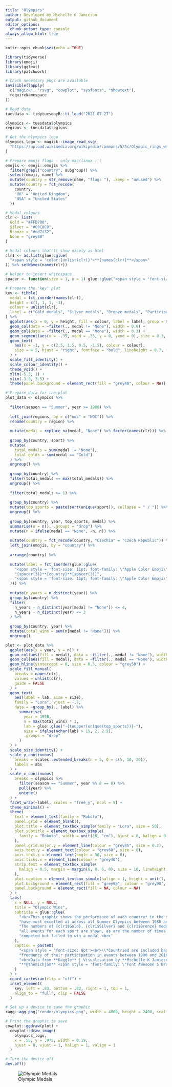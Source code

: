 ```yaml
---
title: "Olympics"
author: Developed by Michelle K Jamieson
output: github_document 
editor_options: 
  chunk_output_type: console
always_allow_html: true
---
```


```r
knitr::opts_chunk$set(echo = TRUE)
```

```r
library(tidyverse)
library(emoji)
library(ggtext)
library(patchwork)
```

```r
# Check necessary pkgs are available
invisible(lapply(
  c("magick", "rsvg", "cowplot", "sysfonts", "showtext"),
  requireNamespace
))
```

```r
# Read data
tuesdata <- tidytuesdayR::tt_load("2021-07-27")

olympics <- tuesdata$olympics
regions <- tuesdata$regions
```

```r
# Get the olympics logo
olympics_logo <- magick::image_read_svg(
  "https://upload.wikimedia.org/wikipedia/commons/5/5c/Olympic_rings_without_rims.svg"
)
```

```r
# Prepare emoji flags - only mac/linux :'(
emojis <- emoji::emojis %>%
  filter(grepl("country", subgroup)) %>%
  select(emoji, name) %>%
  mutate(country = str_remove(name, "flag: "), .keep = "unused") %>%
  mutate(country = fct_recode(
    country,
    "UK" = "United Kingdom",
    "USA" = "United States"
  ))
```

```r
# Medal colours
clr <- list(
  Gold = "#FFD700",
  Silver = "#C0C0C0",
  Bronze = "#cd7f32",
  None = "grey80"
)
```

```r
# Medal colours that'll show nicely as html
clr1 <- as.list(glue::glue(
  "<span style = 'color:{unlist(clr)}'>**{names(clr)}**</span>"
)) %>% setNames(names(clr))

# Helper to insert whitespace
spacer <- function(size = 1, n = 1) glue::glue("<span style = 'font-size: {size}pt'>{strrep(' ', n)}</span>")
```

```r
# Prepare the 'key' plot
key <- tibble(
  medal = fct_inorder(names(clr)),
  height = c(1, 1, 1, -3),
  colour = unlist(clr),
  label = c("Gold medals", "Silver medals", "Bronze medals", "Participation but\nno medal")
) %>%
  ggplot(aes(x = 0, y = height, fill = colour, label = label, group = medal)) +
  geom_col(data = ~filter(., medal != "None"), width = 0.6) +
  geom_col(data = ~filter(., medal == "None"), width = 0.3) +
  geom_segment(aes(x = -.35, xend = .35, y = 0, yend = 0), size = 0.3, colour = "grey50") +
  geom_text(
    aes(x = -1, y = c(2.5, 1.5, 0.5, -1.5), colour = colour),
    size = 4.5, hjust = "right", fontface = "bold", lineheight = 0.7, family = "Roboto"
  ) +
  scale_fill_identity() +
  scale_colour_identity() +
  theme_void() +
  xlim(-5.5, 1) +
  ylim(-3.5, 3.5) +
  theme(panel.background = element_rect(fill = "grey40", colour = NA))
```

```r
# Prepare data for the plot
plot_data <- olympics %>%
  
  filter(season == "Summer", year >= 1980) %>%
  
  left_join(regions, by = c("noc" = "NOC")) %>%
  rename(country = region) %>%
  
  mutate(medal = replace_na(medal, "None") %>% factor(names(clr))) %>%
  
  group_by(country, sport) %>%
  mutate(
    total_medals = sum(medal != "None"),
    total_golds = sum(medal == "Gold")
  ) %>%
  ungroup() %>%
  
  group_by(country) %>%
  filter(total_medals == max(total_medals)) %>%
  ungroup() %>%
  
  filter(total_medals >= 1) %>%
  
  group_by(country) %>%
  mutate(top_sports = paste(sort(unique(sport)), collapse = " / ")) %>%
  ungroup() %>%
  
  group_by(country, year, top_sports, medal) %>%
  summarise(n = n(), .groups = "drop") %>%
  mutate(n = ifelse(medal == "None", -n, n)) %>%
  
  mutate(country = fct_recode(country, "Czechia" = "Czech Republic")) %>%
  left_join(emojis, by = "country") %>%
  
  arrange(country) %>%
  
  mutate(label = fct_inorder(glue::glue(
    "<span style = 'font-size: 11pt; font-family: \"Apple Color Emoji\"'>{emoji}</span>",
    "{spacer(3)}**{country}**{spacer(3)}",
    "<span style = 'font-size: 11pt; font-family: \"Apple Color Emoji\"'>{emoji}</span>"
  ))) %>%
  
  mutate(n_years = n_distinct(year)) %>%
  group_by(country) %>%
  filter(
    n_years - n_distinct(year[medal != "None"]) <= 4,
    n_years - n_distinct(year) <= 3
  ) %>%
  
  group_by(country, year) %>%
  mutate(total_wins = sum(n[medal != "None"])) %>%
  ungroup()

plot <- plot_data %>%
  ggplot(aes(x = year, y = n)) +
  geom_col(aes(fill = medal), data = ~filter(., medal != "None"), width = 3) +
  geom_col(aes(fill = medal), data = ~filter(., medal == "None"), width = 2) +
  geom_hline(yintercept = 0, size = 0.3, colour = "grey50") +
  scale_fill_manual(
    breaks = names(clr),
    values = unlist(clr),
    guide = FALSE
  ) +
  geom_text(
    aes(label = lab, size = size),
    family = "Lora", vjust = -.7,
    data = ~group_by(., label) %>%
      summarise(
        year = 1998,
        n = max(total_wins) * 1,
        lab = glue::glue("-{toupper(unique(top_sports))}-"),
        size = ifelse(nchar(lab) > 15, 2, 2.5),
        .groups = "drop"
      )
  ) +
  scale_size_identity() +
  scale_y_continuous(
    breaks = scales::extended_breaks(n = 5, Q = c(5, 10, 20)),
    labels = abs
  ) +
  scale_x_continuous(
    breaks = olympics %>%
      filter(season == "Summer", year %% 8 == 0) %>%
      pull(year) %>%
      unique()
  ) +
  facet_wrap(~label, scales = "free_y", ncol = 9) +
  theme_minimal() +
  theme(
    text = element_text(family = "Roboto"),
    panel.grid = element_blank(),
    plot.title = element_textbox_simple(family = "Lora", size = 50),
    plot.subtitle = element_textbox_simple(
      family = "Roboto", width = unit(16, "cm"), hjust = 0, halign = 0
    ),
    panel.grid.major.y = element_line(colour = "grey85", size = 0.2),
    axis.text.y = element_text(colour = "grey60", size = 8),
    axis.text.x = element_text(angle = 30, size = 8),
    axis.ticks.x = element_line(colour = "grey40"),
    strip.text = element_textbox_simple(
      halign = 0.5, margin = margin(6, 0, 6, 0), size = 10, lineheight = 0.7
    ),
    plot.caption = element_textbox_simple(halign = 1, height = unit(1, "cm")),
    plot.background = element_rect(fill = "grey98", colour = "grey98", size = 30),
    panel.background = element_rect(fill = NA, colour = NA)
  ) +
  labs(
    x = NULL, y = NULL,
    title = "Olympic Wins",
    subtitle = glue::glue(
      "<br>This graphic shows the performance of each country* in the sport they ",
      "have most excelled at across all Summer Olympics between 1980 and 2016. ",
      "The numbers of {clr1$Gold}, {clr1$Silver} and {clr1$Bronze} medals won across ",
      "all events for each sport are shown, as are the number of times an athlete ",
      "competed but failed to win a medal.<br>"
    ),
    caption = paste0(
      "<span style = 'font-size: 8pt'><br>\\*Countried are included based on the number of medals won and the ",
      "frequency of their participation in events between 1980 and 2016</span>",
      "<br>Data from **Kaggle** | Visualisation by **Michelle K Jamieson** | ",
      "**@themichjam** <span style = 'font-family: \"Font Awesome 5 Brands\"'>twitter</span>"
    )
  ) +
  coord_cartesian(clip = "off") +
  inset_element(
    key, left = .83, bottom = .82, right = 1, top = 1,
    align_to = "full", clip = FALSE
  )
```

```r
# Set up a device to save the graphic
ragg::agg_png("render/olympics.png", width = 4000, height = 2400, scaling = 4) 
```

```r
# Print the graphic to save
cowplot::ggdraw(plot) +
  cowplot::draw_image(
    olympics_logo,
    x = .55, y = .975, width = 0.19,
    hjust = 0, vjust = 1, halign = 1, valign = 1
  )
```

```r
# Turn the device off
dev.off()
```



![Olympic Medals](render/olympics.png)